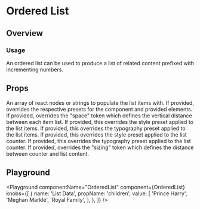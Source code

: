 


# Ordered List

## Overview

### Usage

An ordered list can be used to produce a list of related content prefixed with incrementing numbers.

## Props

<LegacyBlock marginTop="sizing040">
  <Prop name="children" type="Array<React.ReactNode|string>">
    An array of react nodes or strings to populate the list items with.
  </Prop>
  <Prop name="overrides" type="object">
    If provided, overrides the respective presets for the component and provided elements.
    <Prop name='spaceInline' type="MQ<string>">
      If provided, overrides the "space" token which defines the vertical distance between each item list.
    </Prop>
    <Prop name="content" type='object'>
      <Prop name="stylePreset" type="MQ<string>">
        If provided, this overrides the style preset applied to the list items.
      </Prop>
      <Prop name="typographyPreset" type="MQ<string>">
        If provided, this overrides the typography preset applied to the list items.
      </Prop>
    </Prop>
    <Prop name="counter">
      <Prop name="stylePreset" type="MQ<string>">
        If provided, this overrides the style preset applied to the list counter.
      </Prop>
      <Prop name="typographyPreset" type="MQ<string>">
        If provided, this overrides the typography preset applied to the list counter.
      </Prop>
      <Prop name="minWidth" type="MQ<string>">
        If provided, overrides the "sizing" token which defines the distance between counter and list content.
      </Prop>
    </Prop>
  </Prop>
</LegacyBlock>

## Playground

<Playground
  componentName="OrderedList"
  component={OrderedList}
  knobs={[
    {
      name: 'List Data',
      propName: 'children',
      value: [
        'Prince Harry',
        'Meghan Markle',
        'Royal Family',
      ],
    },
  ]}
/>
